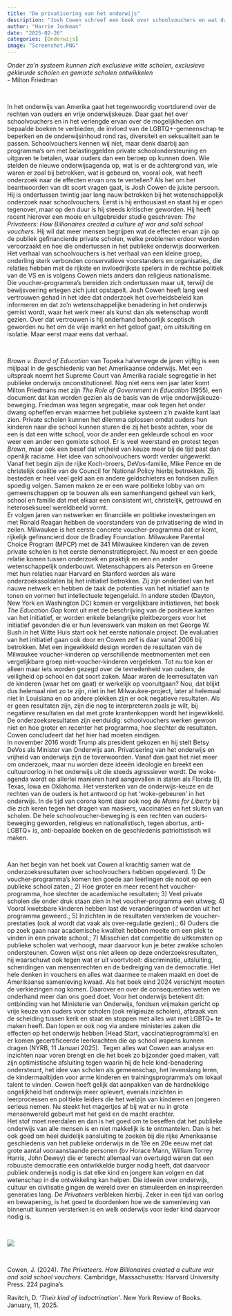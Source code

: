 ```yaml
---
title: "De privatisering van het onderwijs"
description: "Josh Cowen schreef een boek over schoolvouchers en wat daarmee te maken heeft: *The Privateers: How Billionaires created a culture of war and sold school vouchers*. Cowen beschrijft de geschiedenis ervan die teruggaat tot in de vijftiger jaren van de vorige eeuw. De onderzoekseffecten ervan zijn bedroefend en de gevolgen voor de samenleving groot. Cowens analyse en inzichten zijn van een hoog niveau, zijn alternief valt tegen maar het boek is waard om gelezen te worden." 
author: "Harrie Jonkman"
date: "2025-02-26"
categories: [Onderwijs]
image: "Screenshot.PNG"
---
```


*Onder zo’n systeem kunnen zich exclusieve witte scholen, exclusieve gekleurde scholen en gemixte scholen ontwikkelen*\
- Milton Friedman

<br>

In het onderwijs van Amerika gaat het tegenwoordig voortdurend over de rechten van ouders en vrije onderwijskeuze. Daar gaat het over schoolvouchers en in het verlengde ervan over de mogelijkheden om bepaalde boeken te verbieden, de invloed van de LGBTQ+-gemeenschap te beperken en de onderwijsinhoud rond ras, diversiteit en seksualiteit aan te passen. Schoolvouchers kennen wij niet, maar denk daarbij aan programma’s om met belastinggelden private schoolondersteuning en uitgaven te betalen, waar ouders dan een beroep op kunnen doen. Wie stelden de nieuwe onderwijsagenda op, wat is er de achtergrond van, wie waren er zoal bij betrokken, wat is gebeurd en, vooral ook, wat heeft onderzoek naar de effecten ervan ons te vertellen? Als het om het beantwoorden van dit soort vragen gaat, is Josh Cowen de juiste persoon. Hij is ondertussen twintig jaar lang nauw betrokken bij het wetenschappelijk onderzoek naar schoolvouchers. Eerst is hij enthousiast en staat hij er open tegenover, maar op den duur is hij steeds kritischer geworden. Hij heeft recent hierover een mooie en uitgebreider studie geschreven: *The Privateers: How Billionaires created a culture of war and sold school vouchers*. Hij wil dat meer mensen begrijpen wat de effecten ervan zijn op de publiek gefinancierde private scholen, welke problemen erdoor worden veroorzaakt en hoe die ondertussen in het publieke onderwijs doorwerken. Het verhaal van schoolvouchers is het verhaal van een kleine groep, onderling sterk verbonden conservatieve voorstanders en organisaties, die relaties hebben met de rijkste en invloedrijkste spelers in de rechtse politiek van de VS en is volgens Cowen niets anders dan religieus nationalisme.\
Die voucher-programma’s bereiden zich ondertussen maar uit, terwijl de bewijsvoering ertegen zich juist opstapelt. Josh Cowen heeft lang veel vertrouwen gehad in het idee dat onderzoek het overheidsbeleid kan informeren en dat zo’n wetenschappelijke benadering in het onderwijs gemist wordt, waar het werk meer als kunst dan als wetenschap wordt gezien. Over dat vertrouwen is hij onderhand behoorlijk sceptisch geworden nu het om de vrije markt en het geloof gaat, om uitsluiting en isolatie.  Maar eerst maar eens dat verhaal. 

<br>

*Brown v. Board of Education* van Topeka halverwege de jaren vijftig is een mijlpaal in de geschiedenis van het Amerikaanse onderwijs. Met een uitspraak noemt het Supreme Court van Amerika raciale segregatie in het publieke onderwijs onconstitutioneel. Nog niet eens een jaar later komt Milton Friedmans met zijn *The Role of Government in Education* (1955), een document dat kan worden gezien als de basis van de vrije onderwijskeuze-beweging. Friedman was tegen segregatie, maar ook tegen het onder dwang opheffen ervan waarmee het publieke systeem z’n zwakte kant laat zien. Private scholen kunnen het dilemma oplossen omdat ouders hun kinderen naar die school kunnen sturen die zij het beste achten, voor de een is dat een witte school, voor de ander een gekleurde school en voor weer een ander een gemixte school. Er is veel weerstand en protest tegen *Brown*, maar ook een besef dat vrijheid van keuze meer bij de tijd past dan openlijk racisme. Het idee van schoolvouchers wordt verder uitgewerkt. Vanaf het begin zijn de rijke Koch-broers, DeVos-familie, Mike Pence en de christelijk coalitie van de Council for National Policy hierbij betrokken. Zij besteden er heel veel geld aan en andere geldschieters en fondsen zullen spoedig volgen. Samen maken ze er een ware politieke lobby van om gemeenschappen op te bouwen als een samenhangend geheel van kerk, school en familie dat met elkaar een consistent wit, christelijk, getrouwd en heteroseksueel wereldbeeld vormt.\
	Er volgen jaren van netwerken en financiële en politieke investeringen en met Ronald Reagan hebben de voorstanders van de privatisering de wind in zeilen. Milwaukee is het eerste concrete voucher-programma dat er komt, rijkelijk gefinancierd door de Bradley Foundation. Milwaukee Parental Choice Program (MPCP) met de 341 Milwaukee kinderen van de zeven private scholen is het eerste demonstratieproject. Nu moest er een goede relatie komen tussen onderzoek en praktijk en een en ander wetenschappelijk onderbouwt. Wetenschappers als Peterson en Greene met hun relaties naar Harvard en Stanford worden als ware onderzoekssoldaten bij het initiatief betrokken. Zij zijn onderdeel van het nauwe netwerk en hebben de taak de potenties van het initiatief aan te tonen en vormen het intellectuele tegengeluid. In andere steden (Dayton, New York en Washington DC) komen er vergelijkbare initiatieven, het boek *The Education Gap* komt uit met de beschrijving van de positieve kanten van het initiatief, er worden enkele belangrijke pleitbezorgers voor het initiatief gevonden die er hun levenswerk van maken en met George W. Bush in het Witte Huis start ook het eerste nationale project. 
De evaluaties van het initiatief gaan ook door en Cowen zelf is daar vanaf 2006 bij betrokken. Met een ingewikkeld design worden de resultaten van de Milwaukee voucher-kinderen op verschillende meetmomenten met een vergelijkbare groep niet-voucher-kinderen vergeleken. Tot nu toe kon er alleen maar iets worden gezegd over de tevredenheid van ouders, de veiligheid op school en dat soort zaken. Maar waren de leerresultaten van de kinderen (waar het om gaat) er werkelijk op vooruitgaan? Nou, dat blijkt dus helemaal niet zo te zijn, niet in het Milwaukee-project, later al helemaal niet in Louisiana en op andere plekken zijn er ook negatieve resultaten. Als er geen resultaten zijn, zijn die nog te interpreteren zoals je wilt, bij negatieve resultaten en dat met grote krantenkoppen wordt het ingewikkeld. De onderzoeksresultaten zijn eenduidig: schoolvouchers werken gewoon niet en hoe groter en recenter het programma, hoe slechter de resultaten. Cowen concludeert dat het hier had moeten eindigen.\
 	In november 2016 wordt Trump als president gekozen en hij stelt Betsy DeVos als Minister van Onderwijs aan. Privatisering van het onderwijs en vrijheid van onderwijs zijn de toverwoorden. Vanaf dan gaat het niet meer om onderzoek, maar nu worden deze ideeën ideologie en breekt een cultuuroorlog in het onderwijs uit die steeds agressiever wordt. De woke-agenda wordt op allerlei manieren hard aangevallen in staten als Florida (!), Texas, Iowa en Oklahoma. Het versterken van de onderwijs-keuze en de rechten van de ouders is het antwoord op het ‘woke-gebeuren’ in het onderwijs. In de tijd van corona komt daar ook nog de *Moms for Liberty* bij die zich keren tegen het dragen van maskers, vaccinaties en het sluiten van scholen. De hele schoolvoucher-beweging is een rechten van ouders-beweging geworden, religieus en nationalistisch, tegen abortus, anti-LGBTQ+ is, anti-bepaalde boeken en de geschiedenis patriottistisch wil maken.\ 

<br>

Aan het begin van het boek vat Cowen al krachtig samen wat de onderzoeksresultaten over schoolvouchers hebben opgeleverd. 1) De voucher-programma’s komen ten goede aan leerlingen die nooit op een publieke school zaten.; 2) Hoe groter en meer recent het voucher-programma, hoe slechter de academische resultaten; 3) Veel private scholen die onder druk staan zien in het voucher-programma een uitweg; 4) Vooral kwetsbare kinderen hebben last de veranderingen of worden uit het programma geweerd.; 5) Inzichten in de resultaten versterken de voucher-prestaties (ook al wordt dat vaak als over-regulatie gezien).; 6) Ouders die op zoek gaan naar academische kwaliteit hebben moeite om een plek te vinden in een private school.; 7) Misschien dat competitie de uitkomsten op publieke scholen wat verhoogt, maar daarvoor kun je beter zwakke scholen ondersteunen. Cowen wijst ons niet alleen op deze onderzoeksresultaten, hij waarschuwt ook tegen wat er uit voortvloeit: discriminatie, uitsluiting, schendingen van mensenrechten en de bedreiging van de democratie. Het hele denken in vouchers en alles wat daarmee te maken maakt en doet de Amerikaanse samenleving kwaad. 
Als het boek eind 2024 verschijnt moeten de verkiezingen nog komen. Daarover en over de consequenties weten we onderhand meer dan ons goed doet. Voor het onderwijs betekent dit: ontbinding van het Ministerie van Onderwijs, fondsen vrijmaken gericht op vrije keuze van ouders voor scholen (ook religieuze scholen), afbraak van de scheiding tussen kerk en staat en stoppen met alles wat met LGBTQ+ te maken heeft. Dan lopen er ook nog via andere ministeries zaken die effecten op het onderwijs hebben (Head Start, vaccinatieprogramma’s) en er komen gecertificeerde leerkrachten die op school wapens kunnen dragen (NYRB, 11 Januari 2025).\ 
  Tegen alles wat Cowen aan analyse en inzichten naar voren brengt en die het boek zo bijzonder goed maken, valt zijn optimistische afsluiting tegen waarin hij de hele kind-benadering ondersteunt, het idee van scholen als gemeenschap, het levenslang leren, de kindermaaltijden voor arme kinderen en trainingsprogramma’s om lokaal talent te vinden. Cowen heeft gelijk dat aanpakken van de hardnekkige ongelijkheid het onderwijs meer oplevert, evenals inzichten in leerprocessen en politieke leiders die het welzijn van kinderen en jongeren serieus nemen. Nu steekt het magertjes af bij wat er nu in grote mensenwereld gebeurt met het geld en de macht erachter.\
  Het stof moet neerdalen en dan is het goed om te beseffen dat het publieke onderwijs van alle mensen is en niet makkelijk is te ontmantelen. Dan is het ook goed om heel duidelijk aansluiting te zoeken bij die rijke Amerikaanse geschiedenis van het publieke onderwijs in de 19e en 20e eeuw met dat grote aantal vooraanstaande personen (bv Horace Mann, William Torrey Harris, John Dewey) die er terecht allemaal van overtuigd waren dat een robuuste democratie een ontwikkelde burger nodig heeft, dat daarvoor publiek onderwijs nodig is dat elke kind en jongere kan volgen en dat wetenschap in die ontwikkeling kan helpen. Die ideeën over onderwijs, cultuur en civilisatie gingen de wereld over en stimuleerden en inspireerden generaties lang. De *Privateers* verbleken hierbij. Zeker in een tijd van oorlog en bewapening, is het goed te doordenken hoe we de samenleving van binnenuit kunnen versterken is en welk onderwijs voor ieder kind daarvoor nodig is.\

<br>

![](Screenshot.png)

<br>


Cowen, J. (2024). *The Privateers. How Billionaires created a culture war and sold school vouchers*. Cambridge, Massachusetts: Harvard University Press. 224 pagina’s.

Ravitch, D. *‘Their kind of indoctrination’*. New York Review of Books. January, 11, 2025. 

